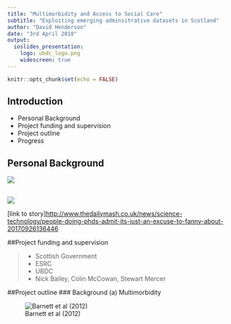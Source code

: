 ```yaml
---
title: "Multimorbidity and Access to Social Care"
subtitle: "Exploiting emerging adminsitrative datasets in Scotland"
author: "David Henderson"
date: "3rd April 2018"
output: 
  ioslides_presentation:
    logo: ubdc_logo.png
    widescreen: true
---
```


```r
knitr::opts_chunk$set(echo = FALSE)
```

## Introduction

- Personal Background
- Project funding and supervision
- Project outline
- Progress

## Personal Background

![](images/stressful.jpg)

## {.smaller}

![](images/phd.PNG)

[link to story]<http://www.thedailymash.co.uk/news/science-technology/people-doing-phds-admit-its-just-an-excuse-to-fanny-about-20170926136446>

##Project funding and supervision

> - Scottish Government
> - ESRC
> - UBDC
> - Nick Bailey, Colin McCowan, Stewart Mercer

##Project outline
### Background (a) Multimorbidity

![Barnett et al (2012)](images/Prev_multi_morb.png)